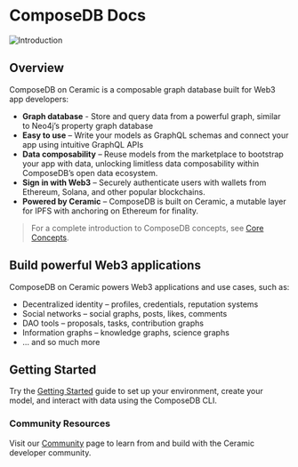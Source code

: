 # ComposeDB Docs
![Introduction](/img/intro-dataverse.png)

## Overview
ComposeDB on Ceramic is a composable graph database built for Web3 app developers:

-  **Graph database** - Store and query data from a powerful graph, similar to Neo4j’s property graph database
-  **Easy to use** – Write your models as GraphQL schemas and connect your app using intuitive GraphQL APIs
-  **Data composability** – Reuse models from the marketplace to bootstrap your app with data, unlocking limitless data composability within ComposeDB’s open data ecosystem.
-  **Sign in with Web3** – Securely authenticate users with wallets from Ethereum, Solana, and other popular blockchains.
-  **Powered by Ceramic** – ComposeDB is built on Ceramic, a mutable layer for IPFS with anchoring on Ethereum for finality.

> For a complete introduction to ComposeDB concepts, see [Core Concepts](./core-concepts).

## Build powerful Web3 applications
ComposeDB on Ceramic powers Web3 applications and use cases, such as:

- Decentralized identity – profiles, credentials, reputation systems
- Social networks – social graphs, posts, likes, comments
- DAO tools – proposals, tasks, contribution graphs
- Information graphs – knowledge graphs, science graphs
- … and so much more



## Getting Started
Try the [Getting Started](./getting-started) guide to set up your environment, create your model, and interact with data using the ComposeDB CLI.
  

<!-- ## Go Deeper
### Integration Guides - Coming Soon
After Getting Started, go deeper by jumping into our development guides:

- [Data Modeling](https://www.notion.so/Data-Modeling-2599a8a3f4bd47d29c4898780a80f9cd)
- [Application setup](https://www.notion.so/Application-setup-4ba61ae9757f4fbf9769aff4e95d1b93)
- [User authentication](https://www.notion.so/User-authentication-298ad2839e02449caed1e39a9dd6b045)
- [Data interactions](https://www.notion.so/Data-interactions-249a50eba41341e8954511175f468fa2) -->

  
### Community Resources
Visit our [Community](./community.mdx) page to learn from and build with the Ceramic developer community.